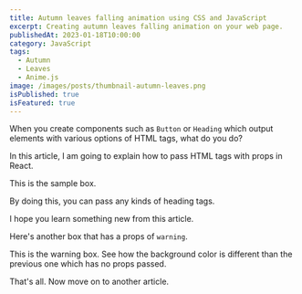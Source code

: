 ```yaml
---
title: Autumn leaves falling animation using CSS and JavaScript
excerpt: Creating autumn leaves falling animation on your web page.
publishedAt: 2023-01-18T10:00:00
category: JavaScript
tags:
  - Autumn
  - Leaves
  - Anime.js
image: /images/posts/thumbnail-autumn-leaves.png
isPublished: true
isFeatured: true
---
```


When you create components such as `Button` or `Heading` which output elements with various options of HTML tags, what do you do?

In this article, I am going to explain how to pass HTML tags with props in React.

<Box type="success">This is the sample box.</Box>

By doing this, you can pass any kinds of heading tags.

I hope you learn something new from this article.

Here's another box that has a props of `warning`.

<Box type="warning">
  This is the warning box. See how the background color is different than the
  previous one which has no props passed.
</Box>

That's all. Now move on to another article.
